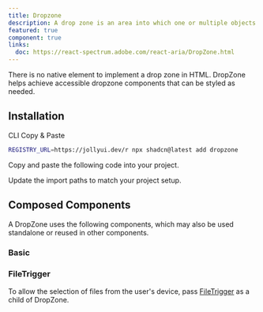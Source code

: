 ```yaml
---
title: Dropzone
description: A drop zone is an area into which one or multiple objects can be dragged and dropped.
featured: true
component: true
links:
  doc: https://react-spectrum.adobe.com/react-aria/DropZone.html
---
```


There is no native element to implement a drop zone in HTML. DropZone helps achieve accessible dropzone components that can be styled as needed.

<ComponentPreview name="dropzone-demo" />

## Installation

<Tabs defaultValue="cli">

<TabsList>
  <TabsTrigger value="cli">CLI</TabsTrigger>
  <TabsTrigger value="manual">Copy & Paste</TabsTrigger>
</TabsList>

<TabsContent value="cli">

```bash
REGISTRY_URL=https://jollyui.dev/r npx shadcn@latest add dropzone
```

</TabsContent>

<TabsContent value="manual">

<Steps>

<Step>Copy and paste the following code into your project.</Step>

<ComponentSource name="dropzone" />

<Step>Update the import paths to match your project setup.</Step>

</Steps>

</TabsContent>

</Tabs>

## Composed Components

A DropZone uses the following components, which may also be used standalone or reused in other components.

<ComponentCards>
  <ComponentCard component="fileTrigger" />
</ComponentCards>

### Basic

<ComponentPreview name="dropzone-demo" />

### FileTrigger

To allow the selection of files from the user's device, pass [FileTrigger](../../../docs/components/file-trigger) as a child of DropZone.

<ComponentPreview name="dropzone-file" />

